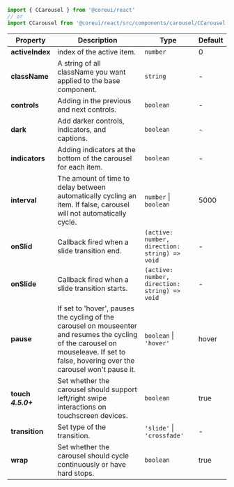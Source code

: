 
```jsx
import { CCarousel } from '@coreui/react'
// or
import CCarousel from '@coreui/react/src/components/carousel/CCarousel'
```

| Property | Description | Type | Default |
| --- | --- | --- | --- |
| **activeIndex** | index of the active item. | `number` | 0 |
| **className** | A string of all className you want applied to the base component. | `string` | - |
| **controls** | Adding in the previous and next controls. | `boolean` | - |
| **dark** | Add darker controls, indicators, and captions. | `boolean` | - |
| **indicators** | Adding indicators at the bottom of the carousel for each item. | `boolean` | - |
| **interval** | The amount of time to delay between automatically cycling an item. If false, carousel will not automatically cycle. | `number` \| `boolean` | 5000 |
| **onSlid** | Callback fired when a slide transition end. | `(active: number, direction: string) => void` | - |
| **onSlide** | Callback fired when a slide transition starts. | `(active: number, direction: string) => void` | - |
| **pause** | If set to 'hover', pauses the cycling of the carousel on mouseenter and resumes the cycling of the carousel on mouseleave. If set to false, hovering over the carousel won't pause it. | `boolean` \| `'hover'` | hover |
| **touch** **_4.5.0+_** | Set whether the carousel should support left/right swipe interactions on touchscreen devices. | `boolean` | true |
| **transition** | Set type of the transition. | `'slide'` \| `'crossfade'` | - |
| **wrap** | Set whether the carousel should cycle continuously or have hard stops. | `boolean` | true |
